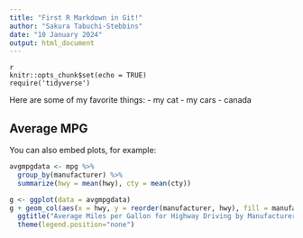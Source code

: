 ```yaml
---
title: "First R Markdown in Git!"
author: "Sakura Tabuchi-Stebbins"
date: "10 January 2024"
output: html_document
---
```


```
{r setup, include=FALSE}
knitr::opts_chunk$set(echo = TRUE)
require('tidyverse')
```

Here are some of my favorite things:
- my cat
- my cars
- canada

## Average MPG

You can also embed plots, for example:

```r
avgmpgdata <- mpg %>% 
  group_by(manufacturer) %>% 
  summarize(hwy = mean(hwy), cty = mean(cty))

g <- ggplot(data = avgmpgdata)
g + geom_col(aes(x = hwy, y = reorder(manufacturer, hwy), fill = manufacturer)) +
  ggtitle("Average Miles per Gallon for Highway Driving by Manufacturer", subtitle = "Data on vehicles from 1999 to 2008 for 38 popular models of cars") +
  theme(legend.position="none") 
```

